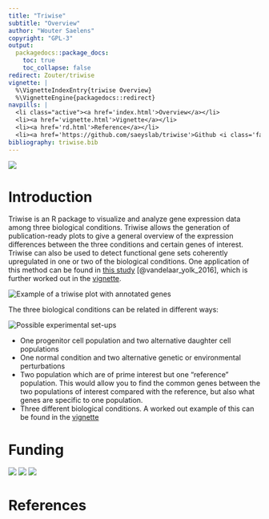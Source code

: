 ```yaml
---
title: "Triwise"
subtitle: "Overview"
author: "Wouter Saelens"
copyright: "GPL-3"
output:
  packagedocs::package_docs:
    toc: true
    toc_collapse: false
redirect: Zouter/triwise
vignette: |
  %\VignetteIndexEntry{triwise Overview}
  %\VignetteEngine{packagedocs::redirect}
navpills: |
  <li class="active"><a href='index.html'>Overview</a></li>
  <li><a href='vignette.html'>Vignette</a></li>
  <li><a href='rd.html'>Reference</a></li>
  <li><a href='https://github.com/saeyslab/triwise'>Github <i class='fa fa-github'></i></a></li>
bibliography: triwise.bib
---
```


![](img/logo_small.png)

# Introduction
Triwise is an R package to visualize and analyze gene expression data among three biological conditions. 
Triwise allows the generation of publication-ready plots to give a general overview of the expression differences between the three conditions and certain genes of interest. 
Triwise can also be used to detect functional gene sets coherently upregulated in one or two of the biological conditions. One application of this method can be found in  [this study](http://www.ncbi.nlm.nih.gov/pubmed/26992565) [@vandelaar_yolk_2016], which is further worked out in the [vignette](vignette.html).

![](img/interactive.png "Example of a triwise plot with annotated genes")

The three biological conditions can be related in different ways:

![](img/setups.png "Possible experimental set-ups")

* One progenitor cell population and two alternative daughter cell populations
* One normal condition and two alternative genetic or environmental perturbations
* Two population which are of prime interest but one "reference" population. This would allow you to find the common genes between the two populations of interest compared with the reference, but also what genes are specific to one population.
* Three different biological conditions. A worked out example of this can be found in the [vignette](vignette.html)

# Funding
[![](img/fwo_small.png)](http://www.fwo.be)
[![](img/logo_UGent_EN_RGB_2400_color-on-white_small.png)](http://www.ugent.be)
[![](img/VIB-IRC-logo-compact_small.jpg)](http://irc.ugent.be)


# References
